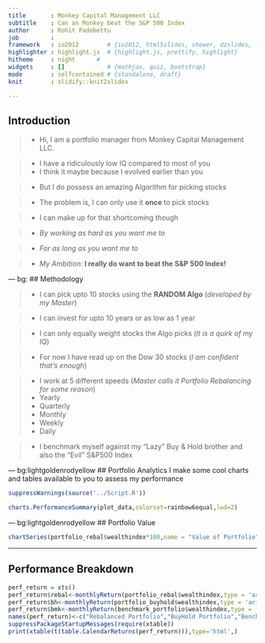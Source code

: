 ```yaml
---
title       : Monkey Capital Management LLC
subtitle    : Can an Monkey beat the S&P 500 Index
author      : Rohit Padebettu
job         : 
framework   : io2012        # {io2012, html5slides, shower, dzslides, ...}
highlighter : highlight.js  # {highlight.js, prettify, highlight}
hitheme     : night      # 
widgets     : []            # {mathjax, quiz, bootstrap}
mode        : selfcontained # {standalone, draft}
knit        : slidify::knit2slides

--- 
```

<style>
.title-slide {
  background-color: #FFFFFF; /* #EDE0CF; ; #CA9F9D*/
}
</style>
## Introduction

>* Hi, I am a portfolio manager from Monkey Capital Management LLC.

>* I have a ridiculously low IQ compared to most of you 
    - I think it maybe because I evolved earlier than you

>* But I do possess an amazing Algorithm for picking stocks

>* The problem is, I can only use it **once** to pick stocks

>* I can make up for that shortcoming though

>* *By working as hard as you want me to*

>* *For as long as you want me to*

>* *My Ambition:* **I really do want to beat the S&P 500 Index!**



--- bg:
## Methodology

>* I can pick upto 10 stocks using the **RANDOM Algo** (*developed by my Master*)

>* I can invest for upto 10 years or as low as 1 year

>* I can only equally weight stocks the Algo picks (*It is a quirk of my IQ*)

>* For now I have read up on the Dow 30 stocks (*I am confident that's enough*)

>* I work at 5 different speeds (*Master calls it Portfolio Rebalancing for some reason*)
    - Yearly
    - Quarterly
    - Monthly
    - Weekly
    - Daily

>* I benchmark myself against my "Lazy" Buy & Hold brother and also the "Evil" S&P500 Index


--- bg:lightgoldenrodyellow
## Portfolio Analytics
I make some cool charts and tables available to you to assess my performance
```r
suppressWarnings(source('../Script.R'))
```

```r
charts.PerformanceSummary(plot_data,colorset=rainbow6equal,lwd=2)
```

--- bg:lightgoldenrodyellow
## Portfolio Value
```r
chartSeries(portfolio_rebal$wealthindex*100,name = "Value of Portfolio")
```


---
## Performance Breakdown
```r
perf_return = xts()
perf_return$rebal<-monthlyReturn(portfolio_rebal$wealthindex,type = 'arithmetic',leading = TRUE)
perf_return$bh<-monthlyReturn(portfolio_buyhold$wealthindex,type = 'arithmetic',leading = TRUE)
perf_return$bmk<-monthlyReturn(benchmark_portfolio$wealthindex,type = 'arithmetic',leading = TRUE)
names(perf_return)<-c("Rebalanced Portfolio","BuyHold Portfolio","Benchmark")
suppressPackageStartupMessages(require(xtable))
print(xtable(t(table.CalendarReturns(perf_return))),type='html',)
```



